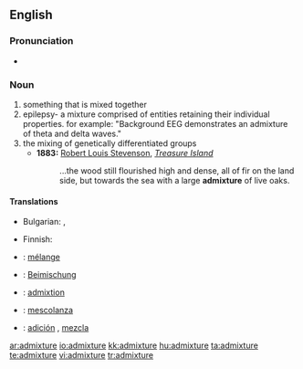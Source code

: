 ==English==

===Pronunciation===
* {{audio|en-us-admixture.ogg|Audio (US)}}

===Noun===
{{en-noun}}

# something that is mixed together
# epilepsy- a mixture comprised of entities retaining their individual properties.  for example: "Background EEG demonstrates an admixture of theta and delta waves."
# the mixing of genetically differentiated groups
#* '''1883:''' [[w:Robert Louis Stevenson|Robert Louis Stevenson]], ''[[w:Treasure Island|Treasure Island]]''
#*: ...the wood still flourished high and dense, all of fir on the land side, but towards the sea with a large '''admixture''' of live oaks.

====Translations====
{{trans-top|something that is mixed together}}
* Bulgarian: {{t|bg|смес}},  {{t|bg|примес}}
{{trans-mid}}
* Finnish: {{t-|fi|sekoitus}}
{{trans-bottom}}

{{checktrans-top}}
* {{ttbc|French}}: [[mélange]]
* {{ttbc|German}}: [[Beimischung]]
* {{ttbc|Interlingua}}: [[admixtion]]
{{checktrans-mid}}
* {{ttbc|Italian}}: [[mescolanza]] {{f}}
* {{ttbc|Spanish}}: [[adición]] {{f}}, [[mezcla]] {{f}}
{{checktrans-bottom}}

[[ar:admixture]]
[[io:admixture]]
[[kk:admixture]]
[[hu:admixture]]
[[ta:admixture]]
[[te:admixture]]
[[vi:admixture]]
[[tr:admixture]]